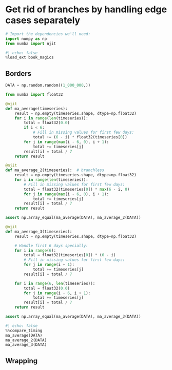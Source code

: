 # Get rid of branches by handling edge cases separately

```python
# Import the dependencies we'll need:
import numpy as np
from numba import njit
```

```python
#| echo: false
%load_ext book_magics
```

## Borders

```python
DATA = np.random.random((1_000_000,))

from numba import float32

@njit
def ma_average(timeseries):
    result = np.empty(timeseries.shape, dtype=np.float32)
    for i in range(len(timeseries)):
        total = float32(0.0)
        if i < 6:
            # Fill in missing values for first few days:
            total += (6 - i) * float32(timeseries[0])
        for j in range(max(i - 6, 0), i + 1):
            total += timeseries[j]
        result[i] = total / 7
    return result
```

```python
@njit
def ma_average_2(timeseries):  # branchless
    result = np.empty(timeseries.shape, dtype=np.float32)
    for i in range(len(timeseries)):
        # Fill in missing values for first few days:
        total = float32(timeseries[0]) * max(6 - i, 0)
        for j in range(max(i - 6, 0), i + 1):
            total += timeseries[j]
        result[i] = total / 7
    return result

assert np.array_equal(ma_average(DATA), ma_average_2(DATA))
```

```python
@njit
def ma_average_3(timeseries):
    result = np.empty(timeseries.shape, dtype=np.float32)

    # Handle first 6 days specially:
    for i in range(6):
        total = float32(timeseries[0]) * (6 - i)
        # Fill in missing values for first few days:
        for j in range(i + 1):
            total += timeseries[j]
        result[i] = total / 7

    for i in range(6, len(timeseries)):
        total = float32(0.0)
        for j in range(i - 6, i + 1):
            total += timeseries[j]
        result[i] = total / 7
    return result

assert np.array_equal(ma_average(DATA), ma_average_3(DATA))
```

```python
#| echo: false
%%compare_timing
ma_average(DATA)
ma_average_2(DATA)
ma_average_3(DATA)
```

## Wrapping
